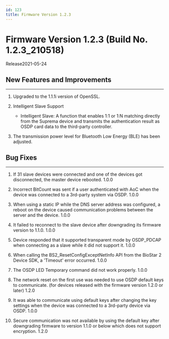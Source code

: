 ```yaml
---
id: 123
title: Firmware Version 1.2.3
---
```


# Firmware Version 1.2.3 (Build No. 1.2.3_210518)

Release<Separator/>2021-05-24

## New Features and Improvements

---

1. Upgraded to the 1.1.1i version of OpenSSL.

1. Intelligent Slave Support

    - Intelligent Slave: A function that enables 1:1 or 1:N matching directly from the Suprema device and transmits the authentication result as OSDP card data to the third-party controller.

1. The transmission power level for Bluetooth Low Energy (BLE) has been adjusted.

## Bug Fixes

---

<BugLists>

1. If 31 slave devices were connected and one of the devices got disconnected, the master device rebooted. <Badge>1.0.0</Badge>

1. Incorrect BitCount was sent if a user authenticated with AoC when the device was connected to a 3rd-party system via OSDP. <Badge>1.0.0</Badge>

1. When using a static IP while the DNS server address was configured, a reboot on the device caused communication problems between the server and the device. <Badge>1.0.0</Badge>

1. It failed to reconnect to the slave device after downgrading its firmware version to 1.1.0. <Badge>1.0.0</Badge>

1. Device responded that it supported transparent mode by OSDP_PDCAP when connecting as a slave while it did not support it. <Badge>1.0.0</Badge>

1. When calling the BS2_ResetConfigExceptNetInfo API from the BioStar 2 Device SDK, a 'Timeout' error occurred. <Badge>1.0.0</Badge>

1. The OSDP LED Temporary command did not work properly. <Badge>1.0.0</Badge>

1. The network reset on the first use was needed to use OSDP default keys to communicate. (for devices released with the firmware version 1.2.0 or later) <Badge>1.2.0</Badge>

1. It was able to communicate using default keys after changing the key settings when the device was connected to a 3rd-party device via OSDP. <Badge>1.0.0</Badge>

1. Secure communication was not available by using the default key after downgrading firmware to version 1.1.0 or below which does not support encryption. <Badge>1.2.0</Badge>

</BugLists>